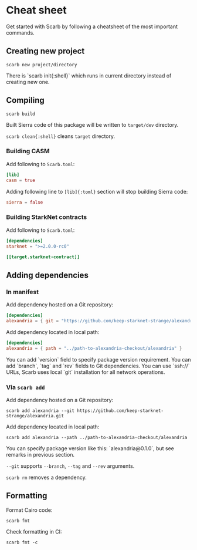 
# Cheat sheet

Get started with Scarb by following a cheatsheet of the most important commands.

## Creating new project

```shell copy
scarb new project/directory
```

<Callout>
  There is `scarb init{:shell}` which runs in current directory instead of creating new
  one.
</Callout>

## Compiling

```shell copy
scarb build
```

Built Sierra code of this package will be written to `target/dev` directory.

<Callout>`scarb clean{:shell}` cleans `target` directory.</Callout>

### Building CASM

Add following to `Scarb.toml`:

```toml copy
[lib]
casm = true
```

Adding following line to `[lib]{:toml}` section will stop building Sierra code:

```toml copy
sierra = false
```

### Building StarkNet contracts

Add following to `Scarb.toml`:

```toml copy
[dependencies]
starknet = ">=2.0.0-rc0"

[[target.starknet-contract]]
```

## Adding dependencies

### In manifest

Add dependency hosted on a Git repository:

```toml copy
[dependencies]
alexandria = { git = "https://github.com/keep-starknet-strange/alexandria.git" }
```

Add dependency located in local path:

```toml copy
[dependencies]
alexandria = { path = "../path-to-alexandria-checkout/alexandria" }
```

<Callout>
  You can add `version` field to specify package version requirement.
</Callout>

<Callout>
  You can add `branch`, `tag` and `rev` fields to Git dependencies.
</Callout>

<Callout>
  You can use `ssh://` URLs, Scarb uses local `git` installation for all network
  operations.
</Callout>

### Via `scarb add`

Add dependency hosted on a Git repository:

```shell copy
scarb add alexandria --git https://github.com/keep-starknet-strange/alexandria.git
```

Add dependency located in local path:

```shell copy
scarb add alexandria --path ../path-to-alexandria-checkout/alexandria
```

<Callout>
  You can specify package version like this: `alexandria@0.1.0`, but see remarks
  in previous section.
</Callout>

<Callout>`--git` supports `--branch`, `--tag` and `--rev` arguments.</Callout>

<Callout>`scarb rm` removes a dependency.</Callout>

## Formatting

Format Cairo code:

```shell copy
scarb fmt
```

Check formatting in CI:

```shell copy
scarb fmt -c
```
